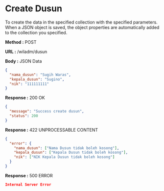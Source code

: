 
# Create Dusun

To create the data in the specified collection with the specified parameters.
When a JSON object is saved, the object properties are automatically added to the collection you specified.

**Method :** <Badge variant="success">POST</Badge>

**URL :** <Badge variant="dark">/wiladm/dusun</Badge>

**Body :** <Badge variant="warning">JSON Data</Badge>

```json
{
  "nama_dusun": "Sugih Waras",
  "kepala_dusun": "Sugino",
  "nik": "111111111"
}
```

**Response :** <BadgeOutline variant="success">200 OK</BadgeOutline>

```json
{
  "message": "Success create dusun",
  "status": 200
}
```

**Response :** <BadgeOutline variant="info">422 UNPROCESSABLE CONTENT</BadgeOutline>

```json
{
  "error": {
    "nama_dusun": ["Nama Dusun tidak boleh kosong"],
    "kepala_dusun": ["Kepala Dusun tidak boleh kosong"],
    "nik": ["NIK Kepala Dusun tidak boleh kosong"]
  }
}
```

**Response :** <BadgeOutline variant="danger">500 ERROR</BadgeOutline>

```json
Internal Server Error
```
